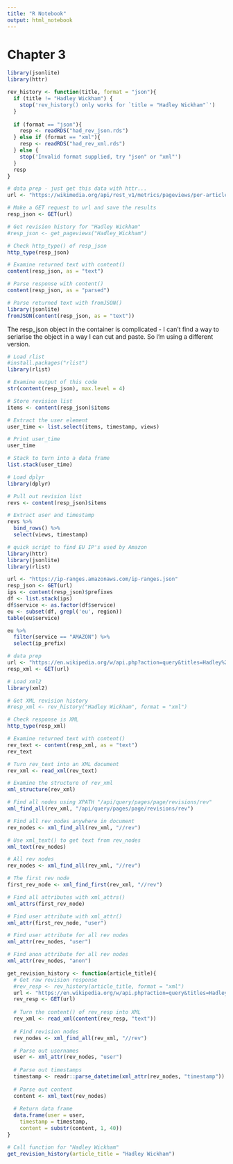 ```yaml
---
title: "R Notebook"
output: html_notebook
---
```


# Chapter 3

```r
library(jsonlite)
library(httr)

rev_history <- function(title, format = "json"){
  if (title != "Hadley Wickham") {
    stop('rev_history() only works for `title = "Hadley Wickham"`')
  }
  
  if (format == "json"){
    resp <- readRDS("had_rev_json.rds")
  } else if (format == "xml"){
    resp <- readRDS("had_rev_xml.rds")
  } else {
    stop('Invalid format supplied, try "json" or "xml"')
  }
  resp  
}
```

```r
# data prep - just get this data with httr...
url <- "https://wikimedia.org/api/rest_v1/metrics/pageviews/per-article/en.wikipedia.org/all-access/all-agents/Hadley_Wickham/daily/20170101/20170102"

# Make a GET request to url and save the results
resp_json <- GET(url)

# Get revision history for "Hadley Wickham"
#resp_json <- get_pageviews("Hadley_Wickham")

# Check http_type() of resp_json
http_type(resp_json)

# Examine returned text with content()
content(resp_json, as = "text")

# Parse response with content()
content(resp_json, as = "parsed")

# Parse returned text with fromJSON()
library(jsonlite)
fromJSON(content(resp_json, as = "text"))
```

The resp_json object in the container is complicated - I can't find a way to seriarise the object in a way I can cut and paste. So I'm using a different version.
```r
# Load rlist
#install.packages("rlist")
library(rlist)

# Examine output of this code
str(content(resp_json), max.level = 4)

# Store revision list
items <- content(resp_json)$items

# Extract the user element
user_time <- list.select(items, timestamp, views)

# Print user_time
user_time

# Stack to turn into a data frame
list.stack(user_time)
```

```r
# Load dplyr
library(dplyr)

# Pull out revision list
revs <- content(resp_json)$items

# Extract user and timestamp
revs %>%
  bind_rows() %>%           
  select(views, timestamp)
```

```r
# quick script to find EU IP's used by Amazon
library(httr)
library(jsonlite)
library(rlist)

url <- "https://ip-ranges.amazonaws.com/ip-ranges.json"
resp_json <- GET(url)
ips <- content(resp_json)$prefixes
df <- list.stack(ips)
df$service <- as.factor(df$service)
eu <- subset(df, grepl('eu', region))
table(eu$service)

eu %>%
  filter(service == "AMAZON") %>%
  select(ip_prefix)
```

```r
# data prep
url <- "https://en.wikipedia.org/w/api.php?action=query&titles=Hadley%20Wickham&prop=revisions&rvprop=timestamp%7Cuser%7Ccomment%7Ccontent&rvlimit=5&format=xml&rvdir=newer&rvstart=2015-01-14T17%3A12%3A45Z&rvsection=0"
resp_xml <- GET(url)

# Load xml2
library(xml2)

# Get XML revision history
#resp_xml <- rev_history("Hadley Wickham", format = "xml")

# Check response is XML 
http_type(resp_xml)

# Examine returned text with content()
rev_text <- content(resp_xml, as = "text")
rev_text

# Turn rev_text into an XML document
rev_xml <- read_xml(rev_text)

# Examine the structure of rev_xml
xml_structure(rev_xml)
```

```r
# Find all nodes using XPATH "/api/query/pages/page/revisions/rev"
xml_find_all(rev_xml, "/api/query/pages/page/revisions/rev")

# Find all rev nodes anywhere in document
rev_nodes <- xml_find_all(rev_xml, "//rev")

# Use xml_text() to get text from rev_nodes
xml_text(rev_nodes)
```

```r
# All rev nodes
rev_nodes <- xml_find_all(rev_xml, "//rev")

# The first rev node
first_rev_node <- xml_find_first(rev_xml, "//rev")

# Find all attributes with xml_attrs()
xml_attrs(first_rev_node)

# Find user attribute with xml_attr()
xml_attr(first_rev_node, "user")

# Find user attribute for all rev nodes
xml_attr(rev_nodes, "user")

# Find anon attribute for all rev nodes
xml_attr(rev_nodes, "anon")
```

```r
get_revision_history <- function(article_title){
  # Get raw revision response
  #rev_resp <- rev_history(article_title, format = "xml")
  url <- "https://en.wikipedia.org/w/api.php?action=query&titles=Hadley%20Wickham&prop=revisions&rvprop=timestamp%7Cuser%7Ccomment%7Ccontent&rvlimit=5&format=xml&rvdir=newer&rvstart=2015-01-14T17%3A12%3A45Z&rvsection=0"
  rev_resp <- GET(url)
  
  # Turn the content() of rev_resp into XML
  rev_xml <- read_xml(content(rev_resp, "text"))
  
  # Find revision nodes
  rev_nodes <- xml_find_all(rev_xml, "//rev")

  # Parse out usernames
  user <- xml_attr(rev_nodes, "user")
  
  # Parse out timestamps
  timestamp <- readr::parse_datetime(xml_attr(rev_nodes, "timestamp"))
  
  # Parse out content
  content <- xml_text(rev_nodes)
  
  # Return data frame 
  data.frame(user = user,
    timestamp = timestamp,
    content = substr(content, 1, 40))
}

# Call function for "Hadley Wickham"
get_revision_history(article_title = "Hadley Wickham")
```


